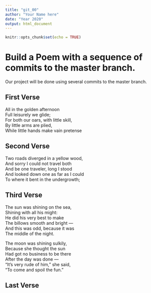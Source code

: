 ```yaml
---
title: "git_00"
author: "Your Name here"
date: "Year 2020"
output: html_document
---
```


```r
knitr::opts_chunk$set(echo = TRUE)
```
# Build a Poem with a sequence of commits to the master branch.
Our project will be done using several commits to the master branch.
<!-- Do not modify or change any text in "!--" bracketed areas such as this --- these are instructions to
you, if you change any of this the git program will notice it and compromise your git merging strategy !-->

## First Verse 
<!--Put the first five lines of a poem by Lewis Carrol in this section!-->
All in the golden afternoon  
Full leisurely we glide;  
For both our oars, with little skill,  
By little arms are plied,  
While little hands make vain pretense  

## Second Verse
<!--Put the first five lines of a poem by Robert Frost here!-->
Two roads diverged in a yellow wood,  
And sorry I could not travel both  
And be one traveler, long I stood  
And looked down one as far as I could  
To where it bent in the undergrowth;  

## Third Verse
<!--Put the first two verses of The Walrus and the Carpenter here!-->
The sun was shining on the sea,  
Shining with all his might:  
He did his very best to make  
The billows smooth and bright —  
And this was odd, because it was  
The middle of the night.  

The moon was shining sulkily,  
Because she thought the sun  
Had got no business to be there  
After the day was done —  
“It’s very rude of him,” she said,  
“To come and spoil the fun.”  

## Last Verse
<!--Put a short poem of your choice 8-20 lines,here!-->
